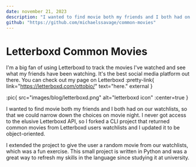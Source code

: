 ---
date: november 21, 2023
description: "I wanted to find movie both my friends and I both had on our watchlists, so that we could narrow down the choices on movie night. I never got access to the elusive Letterboxd API, so I forked a CLI project that returned common movies from Letterboxd users watchlists and I updated it to be object-oriented."
github: "https://github.com/michaelssavage/common-movies"
---

# Letterboxd Common Movies

I'm a big fan of using Letterboxd to track the movies I've watched and see what my friends have been watching. It's the best social media platform out there. You can check out my page on Letterboxd :pretty-link{ link="https://letterboxd.com/ottobio/" text="here." external }

:pic{ src="images/blog/letterboxd.png" alt="letterboxd icon" :center=true }

I wanted to find movie both my friends and I both had on our watchlists, so that we could narrow down the choices on movie night. I never got access to the elusive Letterboxd API, so I forked a CLI project that returned common movies from Letterboxd users watchlists and I updated it to be object-oriented.

I extended the project to give the user a random movie from our watchlists, which was a fun exercise. This small project is written in Python and was a great way to refresh my skills in the language since studying it at university.
